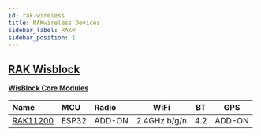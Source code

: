 ```yaml
---
id: rak-wireless
title: RAKwireless Devices
sidebar_label: RAK®
sidebar_position: 1
---
```


## [RAK Wisblock](./wisblock/)

[**WisBlock Core Modules**](./wisblock/)

| Name                                    | MCU   | Radio  |     WiFi     | BT  |  GPS   |
| :-------------------------------------- | :---- | :----- | :----------: | :-: | :----: |
| [RAK11200](./wisblock?rakcore=RAK11200) | ESP32 | ADD-ON | 2.4GHz b/g/n | 4.2 | ADD-ON |
